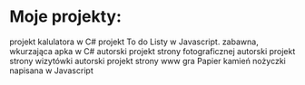 # Moje projekty:
<ProjectCard title="Kalkulator" link="https://github.com/hakue1990/WSB/blob/master/New%20Calculator.rar" bg="linear-gradient(to right, #D4145A 0%, #FBB03B 100%)">
projekt kalulatora w C#
</ProjectCard>

<ProjectCard title="To do Lista" link="https://github.com/hakue1990/JS/tree/master/Todo-List/Todo%20List" bg="linear-gradient(to left, #D4145A 0%, #FBB03B 100%)">
projekt To do Listy w Javascript.
</ProjectCard>

<ProjectCard title="Hydra virus" link="https://github.com/hakue1990/hck/blob/master/Hydra.rar" bg="linear-gradient(to left, #D4145A 0%, #FBB03B 100%)">
zabawna, wkurzająca apka w C#
</ProjectCard>

<ProjectCard title="autorski projekt strony wizytówki" link="http://marioturobosfotografia.com/" bg="linear-gradient(to left, #D4145A 0%, #FBB03B 100%)">
autorski projekt strony fotograficznej
</ProjectCard>

<ProjectCard title="stron euroekopak.pl" link="http://euroekopak.pl/" bg="linear-gradient(to left, #D4145A 0%, #FBB03B 100%)">
autorski projekt strony wizytówki
</ProjectCard>

<ProjectCard title="autorski projekt strony wizytówki" link="http://www.paniodwnetrz.com.pl/" bg="linear-gradient(to left, #D4145A 0%, #FBB03B 100%)">
autorski projekt strony www
</ProjectCard>

<ProjectCard title="Papier kamień nożyczki" link="https://github.com/hakue1990/JS/tree/master/papier%20kamie%C5%84%20no%C5%BCyczki" bg="linear-gradient(to left, #D4145A 0%, #FBB03B 100%)">
gra Papier kamień nożyczki napisana w Javascript
</ProjectCard>

